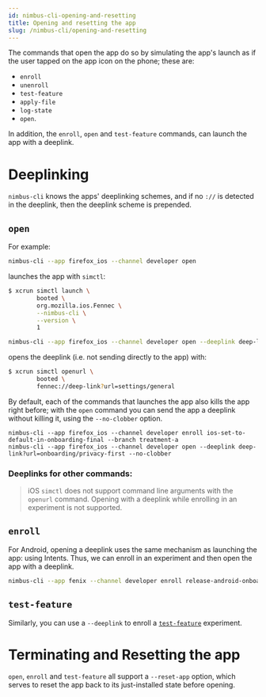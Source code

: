 ```yaml
---
id: nimbus-cli-opening-and-resetting
title: Opening and resetting the app
slug: /nimbus-cli/opening-and-resetting
---
```


The commands that open the app do so by simulating the app's launch as if the user tapped on the app icon on the phone; these are:

- `enroll`
- `unenroll`
- `test-feature`
- `apply-file`
- `log-state`
- `open`.

In addition, the `enroll`, `open` and `test-feature` commands, can launch the app with a deeplink.

# Deeplinking

`nimbus-cli` knows the apps' deeplinking schemes, and if no `://` is detected in the deeplink, then the deeplink scheme is prepended.

## `open`

For example:

```sh
nimbus-cli --app firefox_ios --channel developer open
```

launches the app with `simctl`:

```sh
$ xcrun simctl launch \
        booted \
        org.mozilla.ios.Fennec \
        --nimbus-cli \
        --version \
        1
```

```sh
nimbus-cli --app firefox_ios --channel developer open --deeplink deep-link?url=settings/general
```

opens the deeplink (i.e. not sending directly to the app) with:

```sh
$ xcrun simctl openurl \
        booted \
        fennec://deep-link?url=settings/general
```

By default, each of the commands that launches the app also kills the app right before; with the `open` command you can send the app a deeplink without killing it, using the `--no-clobber` option.

```
nimbus-cli --app firefox_ios --channel developer enroll ios-set-to-default-in-onboarding-final --branch treatment-a
nimbus-cli --app firefox_ios --channel developer open --deeplink deep-link?url=onboarding/privacy-first --no-clobber
```

### Deeplinks for other commands:

> iOS `simctl` does not support command line arguments with the `openurl` command. Opening with a deeplink while enrolling in an experiment is not supported.

## `enroll`

For Android, opening a deeplink uses the same mechanism as launching the app: using Intents. Thus, we can enroll in an experiment and then open the app with a deeplink.

```sh
nimbus-cli --app fenix --channel developer enroll release-android-onboarding-redesign --branch treatment-a --deeplink onboarding/privacy-first
```

## `test-feature`

Similarly, you can use a `--deeplink` to enroll a [`test-feature`](/nimbus-cli/test-feature) experiment.

# Terminating and Resetting the app

`open`, `enroll` and `test-feature` all support a `--reset-app` option, which serves to reset the app back to its just-installed state before opening.
